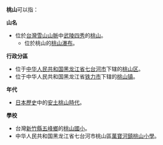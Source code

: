 '''桃山'''可以指：

'''山名'''
* 位於[[台灣|台灣]][[雪山山脈|雪山山脈]]中[[武陵四秀|武陵四秀]]的[[桃山_(臺灣)|桃山]]。
** 位於桃山的[[桃山瀑布|桃山瀑布]]。
'''行政分區'''
* 位于[[中华人民共和国|中华人民共和国]][[黑龙江省|黑龙江省]][[七台河市|七台河市]]下辖的[[桃山区|桃山区]]。
* 位于中华人民共和国黑龙江省[[铁力市|铁力市]]下辖的[[桃山镇|桃山镇]]。
'''年代'''
* [[日本歷史|日本歷史]]中的[[安土桃山時代|安土桃山時代]]。
'''學校'''
* 台灣[[新竹縣|新竹縣]][[五峰鄉_(台灣)|五峰鄉]]的[[桃山國小|桃山國小]]。
* 中华人民共和国黑龙江省七台河市桃山區[[萬寶河鎮|萬寶河鎮]][[桃山小學|桃山小學]]。

{{disambig|Cat=二字亞洲相關消歧義}}